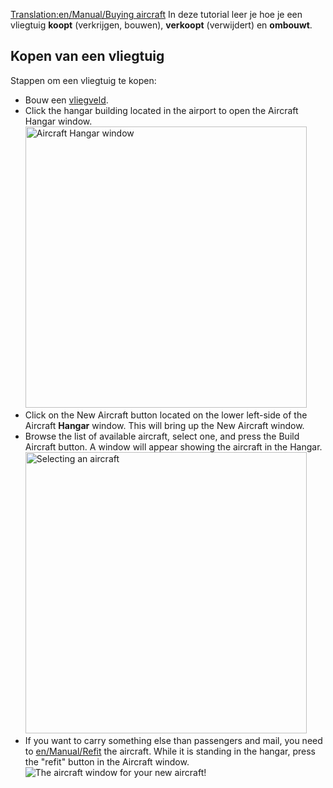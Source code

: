 [[Translation:en/Manual/Buying aircraft]]
{{nl/Vertaling|en/Manual/Buying aircraft|0}}
{{nl/Manual/Tutorial/Tutorial}}
In deze tutorial leer je hoe je een vliegtuig '''koopt''' (verkrijgen, bouwen), '''verkoopt''' (verwijdert) en '''ombouwt'''.

== Kopen van een vliegtuig ==
Stappen om een vliegtuig te kopen:
* Bouw een [[nl/Manual/Bouw vliegveld|vliegveld]].
* Click the hangar building located in the airport to open the Aircraft Hangar window.<br/>[[File:en/Vliegtuigkopen 1.png|none|thumb|450px|Aircraft Hangar window]]
* Click on the New Aircraft button located on the lower left-side of the Aircraft '''Hangar''' window. This will bring up the New Aircraft window.
*Browse the list of available aircraft, select one, and press the Build Aircraft button.  A window will appear showing the aircraft in the Hangar.<br/>[[File:nl/Manual/Vliegtuigkopen 2.png|none|thumb|450px|Selecting an aircraft]]
*If you want to carry something else than passengers and mail, you need to [[en/Manual/Refit]] the aircraft.  While it is standing in the hangar, press the "refit" button in the Aircraft window.<br/>[[File:nl/Manual/Vliegtuigkopen 3.png|none|frame|The aircraft window for your new aircraft!]]